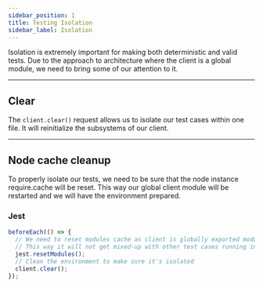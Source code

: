 ```yaml
---
sidebar_position: 1
title: Testing Isolation
sidebar_label: Isolation
---
```


Isolation is extremely important for making both deterministic and valid tests. Due to the approach to architecture
where the client is a global module, we need to bring some of our attention to it.

---

## Clear

The `client.clear()` request allows us to isolate our test cases within one file. It will reinitialize the subsystems of
our client.

---

## Node cache cleanup

To properly isolate our tests, we need to be sure that the node instance require.cache will be reset. This way our
global client module will be restarted and we will have the environment prepared.

### Jest

```ts
beforeEach(() => {
  // We need to reset modules cache as client is globally exported module
  // This way it will not get mixed-up with other test cases running in parallel
  jest.resetModules();
  // Clean the environment to make sure it's isolated
  client.clear();
});
```
